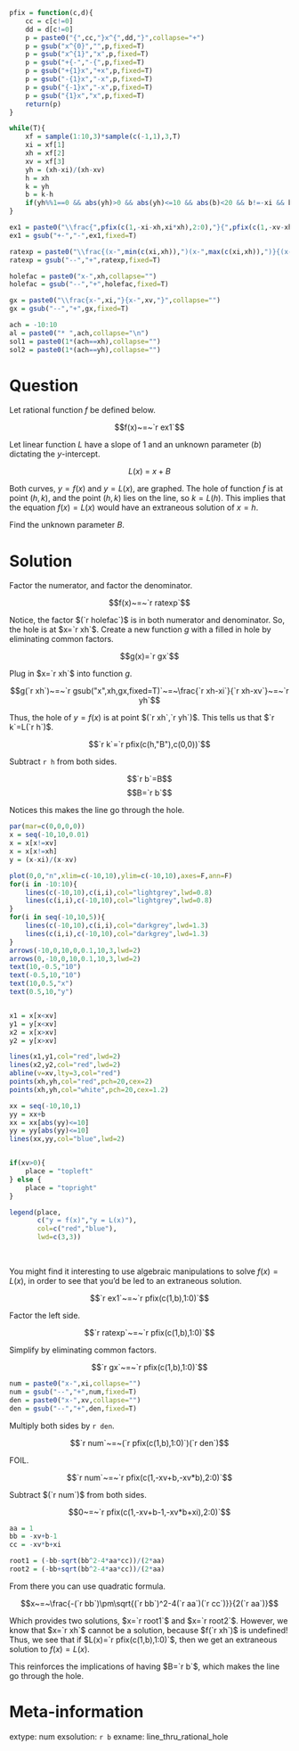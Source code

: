 ```r
pfix = function(c,d){
    cc = c[c!=0]
    dd = d[c!=0]
    p = paste0("{",cc,"}x^{",dd,"}",collapse="+")
    p = gsub("x^{0}","",p,fixed=T)
    p = gsub("x^{1}","x",p,fixed=T)
    p = gsub("+{-","-{",p,fixed=T)
    p = gsub("+{1}x","+x",p,fixed=T)
    p = gsub("-{1}x","-x",p,fixed=T)
    p = gsub("{-1}x","-x",p,fixed=T)
    p = gsub("{1}x","x",p,fixed=T)
    return(p)
}

while(T){
    xf = sample(1:10,3)*sample(c(-1,1),3,T)
    xi = xf[1]
    xh = xf[2]
    xv = xf[3]
    yh = (xh-xi)/(xh-xv)
    h = xh
    k = yh
    b = k-h
    if(yh%%1==0 && abs(yh)>0 && abs(yh)<=10 && abs(b)<20 && b!=-xi && b!=-xv && b!=0){break}
}

ex1 = paste0("\\frac{",pfix(c(1,-xi-xh,xi*xh),2:0),"}{",pfix(c(1,-xv-xh,xv*xh),2:0),"}",collapse="")
ex1 = gsub("+-","-",ex1,fixed=T)

ratexp = paste0("\\frac{(x-",min(c(xi,xh)),")(x-",max(c(xi,xh)),")}{(x-",min(c(xv,xh)),")(x-",max(c(xv,xh)),")}",collapse="")
ratexp = gsub("--","+",ratexp,fixed=T)

holefac = paste0("x-",xh,collapse="")
holefac = gsub("--","+",holefac,fixed=T)

gx = paste0("\\frac{x-",xi,"}{x-",xv,"}",collapse="")
gx = gsub("--","+",gx,fixed=T)

ach = -10:10
al = paste0("* ",ach,collapse="\n")
sol1 = paste0(1*(ach==xh),collapse="")
sol2 = paste0(1*(ach==yh),collapse="")


```

Question
========

Let rational function $f$ be defined below.

$$f(x)~=~`r ex1`$$

Let linear function $L$ have a slope of 1 and an unknown parameter ($b$) dictating the $y$-intercept.

$$L(x)~=~x+B$$

Both curves, $y=f(x)$ and $y=L(x)$, are graphed. The hole of function $f$ is at point $(h,k)$, and the point $(h,k)$ lies on the line, so $k=L(h)$. This implies that the equation $f(x)=L(x)$ would have an extraneous solution of $x=h$.

Find the unknown parameter $B$.


Solution
========

Factor the numerator, and factor the denominator.

$$f(x)~=~`r ratexp`$$

Notice, the factor $(`r holefac`)$ is in both numerator and denominator. So, the hole is at $x=`r xh`$. Create a new function $g$ with a filled in hole by eliminating common factors.

$$g(x)=`r gx`$$

Plug in $x=`r xh`$ into function $g$.

$$g(`r xh`)~=~`r gsub("x",xh,gx,fixed=T)`~=~\frac{`r xh-xi`}{`r xh-xv`}~=~`r yh`$$

Thus, the hole of $y=f(x)$ is at point $(`r xh`,`r yh`)$. This tells us that $`r k`=L(`r h`)$.

$$`r k`=`r pfix(c(h,"B"),c(0,0))`$$

Subtract `r h` from both sides.

$$`r b`=B$$
$$B=`r b`$$


Notices this makes the line go through the hole.

```r
par(mar=c(0,0,0,0))
x = seq(-10,10,0.01)
x = x[x!=xv]
x = x[x!=xh]
y = (x-xi)/(x-xv)

plot(0,0,"n",xlim=c(-10,10),ylim=c(-10,10),axes=F,ann=F)
for(i in -10:10){
    lines(c(-10,10),c(i,i),col="lightgrey",lwd=0.8)
    lines(c(i,i),c(-10,10),col="lightgrey",lwd=0.8)
}
for(i in seq(-10,10,5)){
    lines(c(-10,10),c(i,i),col="darkgrey",lwd=1.3)
    lines(c(i,i),c(-10,10),col="darkgrey",lwd=1.3)
}
arrows(-10,0,10,0,0.1,10,3,lwd=2)
arrows(0,-10,0,10,0.1,10,3,lwd=2)
text(10,-0.5,"10")
text(-0.5,10,"10")
text(10,0.5,"x")
text(0.5,10,"y")


x1 = x[x<xv]
y1 = y[x<xv]
x2 = x[x>xv]
y2 = y[x>xv]

lines(x1,y1,col="red",lwd=2)
lines(x2,y2,col="red",lwd=2)
abline(v=xv,lty=3,col="red")
points(xh,yh,col="red",pch=20,cex=2)
points(xh,yh,col="white",pch=20,cex=1.2)

xx = seq(-10,10,1)
yy = xx+b
xx = xx[abs(yy)<=10]
yy = yy[abs(yy)<=10]
lines(xx,yy,col="blue",lwd=2)


if(xv>0){
    place = "topleft"
} else {
    place = "topright"
}

legend(place,
       c("y = f(x)","y = L(x)"),
       col=c("red","blue"),
       lwd=c(3,3))

```
\


You might find it interesting to use algebraic manipulations to solve $f(x)=L(x)$, in order to see that you'd be led to an extraneous solution.

$$`r ex1`~=~`r pfix(c(1,b),1:0)`$$

Factor the left side.

$$`r ratexp`~=~`r pfix(c(1,b),1:0)`$$

Simplify by eliminating common factors.

$$`r gx`~=~`r pfix(c(1,b),1:0)`$$

```r
num = paste0("x-",xi,collapse="")
num = gsub("--","+",num,fixed=T)
den = paste0("x-",xv,collapse="")
den = gsub("--","+",den,fixed=T)
```

Multiply both sides by `r den`.

$$`r num`~=~(`r pfix(c(1,b),1:0)`)(`r den`)$$

FOIL.


$$`r num`~=~`r pfix(c(1,-xv+b,-xv*b),2:0)`$$

Subtract $(`r num`)$ from both sides.

$$0~=~`r pfix(c(1,-xv+b-1,-xv*b+xi),2:0)`$$

```r
aa = 1
bb = -xv+b-1
cc = -xv*b+xi

root1 = (-bb-sqrt(bb^2-4*aa*cc))/(2*aa)
root2 = (-bb+sqrt(bb^2-4*aa*cc))/(2*aa)
```

From there you can use quadratic formula.

$$x~=~\frac{-(`r bb`)\pm\sqrt{(`r bb`)^2-4(`r aa`)(`r cc`)}}{2(`r aa`)}$$

Which provides two solutions, $x=`r root1`$ and $x=`r root2`$. However, we know that $x=`r xh`$ cannot be a solution, because $f(`r xh`)$ is undefined! Thus, we see that if $L(x)=`r pfix(c(1,b),1:0)`$, then we get an extraneous solution to $f(x)=L(x)$.

This reinforces the implications of having $B=`r b`$, which makes the line go through the hole.


Meta-information
============
extype: num
exsolution: `r b`
exname: line_thru_rational_hole